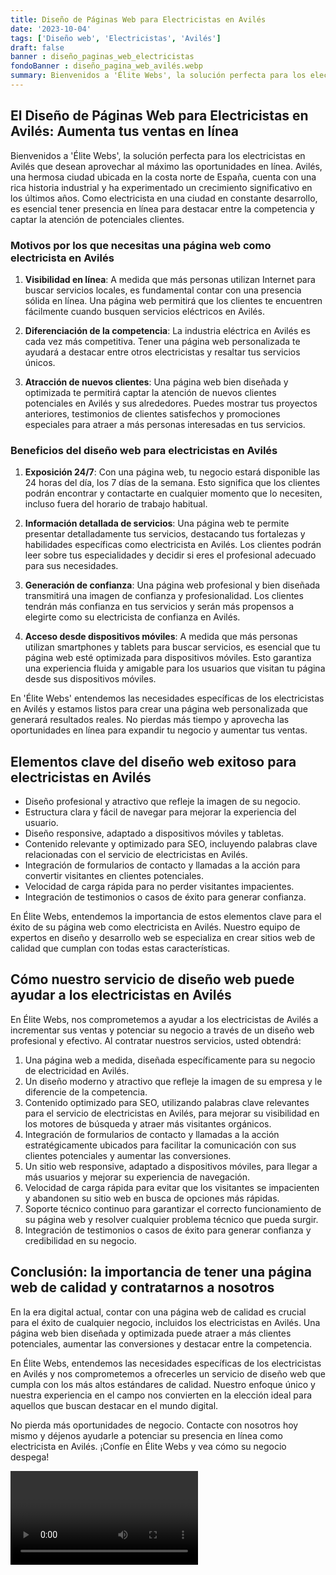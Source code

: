 ```yaml
---
title: Diseño de Páginas Web para Electricistas en Avilés
date: '2023-10-04'
tags: ['Diseño web', 'Electricistas', 'Avilés']
draft: false
banner : diseño_paginas_web_electricistas
fondoBanner : diseño_pagina_web_avilés.webp
summary: Bienvenidos a 'Élite Webs', la solución perfecta para los electricistas en Avilés que desean aprovechar al máximo las oportunidades en línea. Avilés, una hermosa ciudad ubicada en la costa norte de España, cuenta con una rica historia industrial y ha experimentado un crecimiento significativo en los últimos años. Como electricista en una ciudad en constante desarrollo, es esencial tener presencia en línea para destacar entre la competencia y captar la atención de potenciales clientes.
---
```


## El Diseño de Páginas Web para Electricistas en Avilés: Aumenta tus ventas en línea

Bienvenidos a 'Élite Webs', la solución perfecta para los electricistas en Avilés que desean aprovechar al máximo las oportunidades en línea. Avilés, una hermosa ciudad ubicada en la costa norte de España, cuenta con una rica historia industrial y ha experimentado un crecimiento significativo en los últimos años. Como electricista en una ciudad en constante desarrollo, es esencial tener presencia en línea para destacar entre la competencia y captar la atención de potenciales clientes.

### Motivos por los que necesitas una página web como electricista en Avilés

1. **Visibilidad en línea**: A medida que más personas utilizan Internet para buscar servicios locales, es fundamental contar con una presencia sólida en línea. Una página web permitirá que los clientes te encuentren fácilmente cuando busquen servicios eléctricos en Avilés.

2. **Diferenciación de la competencia**: La industria eléctrica en Avilés es cada vez más competitiva. Tener una página web personalizada te ayudará a destacar entre otros electricistas y resaltar tus servicios únicos.

3. **Atracción de nuevos clientes**: Una página web bien diseñada y optimizada te permitirá captar la atención de nuevos clientes potenciales en Avilés y sus alrededores. Puedes mostrar tus proyectos anteriores, testimonios de clientes satisfechos y promociones especiales para atraer a más personas interesadas en tus servicios.

### Beneficios del diseño web para electricistas en Avilés

1. **Exposición 24/7**: Con una página web, tu negocio estará disponible las 24 horas del día, los 7 días de la semana. Esto significa que los clientes podrán encontrar y contactarte en cualquier momento que lo necesiten, incluso fuera del horario de trabajo habitual.

2. **Información detallada de servicios**: Una página web te permite presentar detalladamente tus servicios, destacando tus fortalezas y habilidades específicas como electricista en Avilés. Los clientes podrán leer sobre tus especialidades y decidir si eres el profesional adecuado para sus necesidades.

3. **Generación de confianza**: Una página web profesional y bien diseñada transmitirá una imagen de confianza y profesionalidad. Los clientes tendrán más confianza en tus servicios y serán más propensos a elegirte como su electricista de confianza en Avilés.

4. **Acceso desde dispositivos móviles**: A medida que más personas utilizan smartphones y tablets para buscar servicios, es esencial que tu página web esté optimizada para dispositivos móviles. Esto garantiza una experiencia fluida y amigable para los usuarios que visitan tu página desde sus dispositivos móviles.

En 'Élite Webs' entendemos las necesidades específicas de los electricistas en Avilés y estamos listos para crear una página web personalizada que generará resultados reales. No pierdas más tiempo y aprovecha las oportunidades en línea para expandir tu negocio y aumentar tus ventas.

<GifSeo />

<Cta />

## Elementos clave del diseño web exitoso para electricistas en Avilés

- Diseño profesional y atractivo que refleje la imagen de su negocio.
- Estructura clara y fácil de navegar para mejorar la experiencia del usuario.
- Diseño responsive, adaptado a dispositivos móviles y tabletas.
- Contenido relevante y optimizado para SEO, incluyendo palabras clave relacionadas con el servicio de electricistas en Avilés.
- Integración de formularios de contacto y llamadas a la acción para convertir visitantes en clientes potenciales.
- Velocidad de carga rápida para no perder visitantes impacientes.
- Integración de testimonios o casos de éxito para generar confianza.

En Élite Webs, entendemos la importancia de estos elementos clave para el éxito de su página web como electricista en Avilés. Nuestro equipo de expertos en diseño y desarrollo web se especializa en crear sitios web de calidad que cumplan con todas estas características.

## Cómo nuestro servicio de diseño web puede ayudar a los electricistas en Avilés

En Élite Webs, nos comprometemos a ayudar a los electricistas de Avilés a incrementar sus ventas y potenciar su negocio a través de un diseño web profesional y efectivo. Al contratar nuestros servicios, usted obtendrá:

1. Una página web a medida, diseñada específicamente para su negocio de electricidad en Avilés.
2. Un diseño moderno y atractivo que refleje la imagen de su empresa y le diferencie de la competencia.
3. Contenido optimizado para SEO, utilizando palabras clave relevantes para el servicio de electricistas en Avilés, para mejorar su visibilidad en los motores de búsqueda y atraer más visitantes orgánicos.
4. Integración de formularios de contacto y llamadas a la acción estratégicamente ubicados para facilitar la comunicación con sus clientes potenciales y aumentar las conversiones.
5. Un sitio web responsive, adaptado a dispositivos móviles, para llegar a más usuarios y mejorar su experiencia de navegación.
6. Velocidad de carga rápida para evitar que los visitantes se impacienten y abandonen su sitio web en busca de opciones más rápidas.
7. Soporte técnico continuo para garantizar el correcto funcionamiento de su página web y resolver cualquier problema técnico que pueda surgir.
8. Integración de testimonios o casos de éxito para generar confianza y credibilidad en su negocio.

## Conclusión: la importancia de tener una página web de calidad y contratarnos a nosotros

En la era digital actual, contar con una página web de calidad es crucial para el éxito de cualquier negocio, incluidos los electricistas en Avilés. Una página web bien diseñada y optimizada puede atraer a más clientes potenciales, aumentar las conversiones y destacar entre la competencia.

En Élite Webs, entendemos las necesidades específicas de los electricistas en Avilés y nos comprometemos a ofrecerles un servicio de diseño web que cumpla con los más altos estándares de calidad. Nuestro enfoque único y nuestra experiencia en el campo nos convierten en la elección ideal para aquellos que buscan destacar en el mundo digital.

No pierda más oportunidades de negocio. Contacte con nosotros hoy mismo y déjenos ayudarle a potenciar su presencia en línea como electricista en Avilés. ¡Confíe en Élite Webs y vea cómo su negocio despega!

<Video />

<CtaBot job='Electricistas' city='Avilés'/>

<Gmaps query='Avilés+españa+maps' />